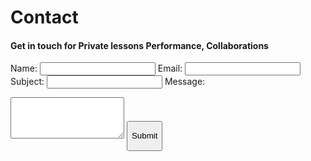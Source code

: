 # Contact

#### Get in touch for Private lessons Performance, Collaborations

<form id="contactForm">

<label for="name">Name:</label> <input type="text" id="name" name="name" required> <label for="email">Email:</label> <input type="email" id="email" name="email" required> <label for="subject">Subject:</label> <input type="text" id="subject" name="subject" required> <label for="message">Message:</label>

```{=html}
<textarea id="message" name="message" rows="4" required></textarea>
```
<button type="button" onclick="submitForm()">

Submit

</button>

</form>

```{=html}
<script> function submitForm() { var name = document.getElementById('name').value; var email = document.getElementById('email').value; var subject = document.getElementById('subject').value; var message = document.getElementById('message').value; // You can perform additional validation here if needed // Example: Displaying the entered values (replace this with your form submission logic) alert('Name: ' + name + '\nEmail: ' + email + '\nSubject: ' + subject + '\nMessage: ' + message); } </script>
```
